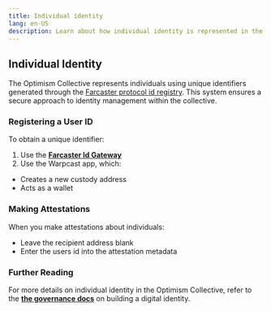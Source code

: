 ```yaml
---
title: Individual identity
lang: en-US
description: Learn about how individual identity is represented in the Optimism Collective.
---
```


## Individual Identity

The Optimism Collective represents individuals using unique identifiers generated through the [Farcaster protocol id registry](https://docs.farcaster.xyz/reference/contracts/reference/id-registry). This system ensures a secure approach to identity management within the collective.

### Registering a User ID

To obtain a unique identifier:

1.  Use the **[Farcaster Id Gateway](https://docs.farcaster.xyz/reference/contracts/reference/id-gateway)**
2.  Use the Warpcast app, which:

*   Creates a new custody address
*   Acts as a wallet

### Making Attestations

When you make attestations about individuals:

*   Leave the recipient address blank
*   Enter the users id into the attestation metadata


### Further Reading

For more details on individual identity in the Optimism Collective, refer to the **[the governance docs](https://community.optimism.io/docs/identity/project-and-individual-identity-in-the-collective/#building-a-digital-identity)** on building a digital identity.
